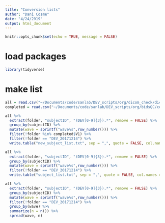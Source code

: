 ```yaml
---
title: "Conversion lists"
author: "Dani Cosme"
date: "4/24/2019"
output: html_document
---
```


```r
knitr::opts_chunk$set(echo = TRUE, message = FALSE)
```

# load packages
```r
library(tidyverse)
```

# make list
```r
all = read.csv("~/Documents/code/sanlab/DEV_scripts/org/dicom_check/dicoms.csv")
completed = read.csv("~/Documents/code/sanlab/DEV_scripts/org/bidsQC/conversion/subject_list.txt", header = FALSE)

all %>%
  extract(folder, "subjectID", "(DEV[0-9]{3}).*", remove = FALSE) %>%
  group_by(subjectID) %>%
  mutate(wave = sprintf("wave%s",row_number())) %>%
  filter(!folder %in% completed$V1) %>%
  filter(!folder == "DEV_20171214") %>%
  write.table("new_subject_list.txt", sep = ",", quote = FALSE, col.names = FALSE, row.names = FALSE)

all %>%
  extract(folder, "subjectID", "(DEV[0-9]{3}).*", remove = FALSE) %>%
  group_by(subjectID) %>%
  mutate(wave = sprintf("wave%s",row_number())) %>%
  filter(!folder == "DEV_20171214") %>%
  write.table("subject_list.txt", sep = ",", quote = FALSE, col.names = FALSE, row.names = FALSE)

all %>%
  extract(folder, "subjectID", "(DEV[0-9]{3}).*", remove = FALSE) %>%
  group_by(subjectID) %>%
  mutate(wave = sprintf("wave%s",row_number())) %>%
  filter(!folder == "DEV_20171214") %>%
  group_by(wave) %>%
  summarize(n = n()) %>%
  spread(wave, n)
```

